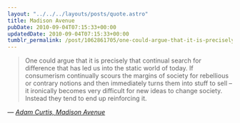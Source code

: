 ```yaml
---
layout: "../../../layouts/posts/quote.astro"
title: Madison Avenue
pubDate: 2010-09-04T07:15:33+00:00
updatedDate: 2010-09-04T07:15:33+00:00
tumblr_permalink: /post/1062861705/one-could-argue-that-it-is-precisely-that
---
```


> One could argue that it is precisely that continual search for difference that has led us into the static world of today. If consumerism continually scours the margins of society for rebellious or contrary notions and then immediately turns them into stuff to sell &#8211; it ironically becomes very difficult for new ideas to change society. Instead they tend to end up reinforcing it.

— <cite>[Adam Curtis, _Madison Avenue_](https://www.bbc.co.uk/blogs/adamcurtis/2010/08/madison_avenue.html)</cite>
